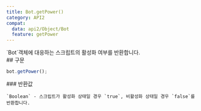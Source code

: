 ```yaml
---
title: Bot.getPower()
category: API2
compat:
  data: api2/Object/Bot
  feature: getPower
---
```


<Section>
  `Bot`객체에 대응하는 스크립트의 활성화 여부를 반환합니다.
</Section>
<Section>
  ## 구문

  ~~~js
  bot.getPower();
  ~~~

  <Section>
    ### 반환값

    `Boolean` - 스크립트가 활성화 상태일 경우 `true`, 비활성화 상태일 경우 `false`를 반환합니다.
  </Section>
</Section>